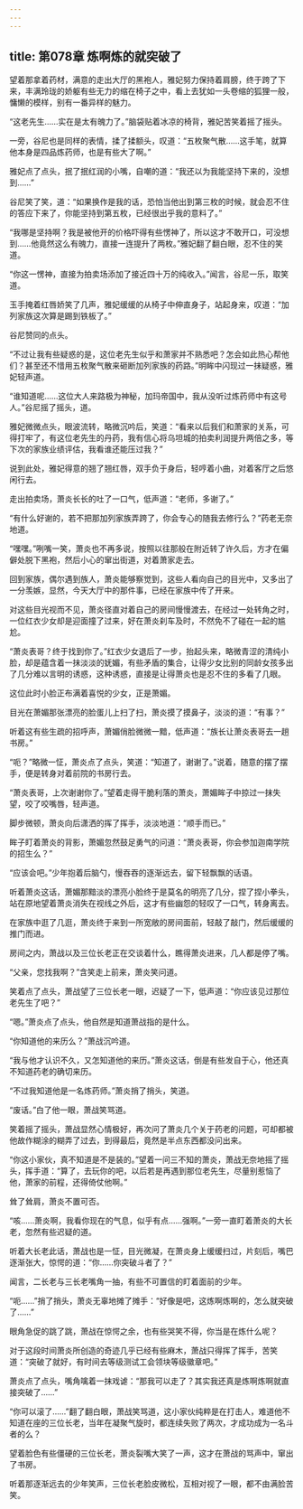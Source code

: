```yaml
---
---
---
```

title: 第078章 炼啊炼的就突破了
---



望着那拿着药材，满意的走出大厅的黑袍人，雅妃努力保持着肩膀，终于跨了下来，丰满玲珑的娇躯有些无力的缩在椅子之中，看上去犹如一头卷缩的狐狸一般，慵懒的模样，别有一番异样的魅力。

“这老先生……实在是太有魄力了。”脑袋贴着冰凉的椅背，雅妃苦笑着摇了摇头。

一旁，谷尼也是同样的表情，揉了揉额头，叹道：“五枚聚气散……这手笔，就算他本身是四品炼药师，也是有些大了啊。”

雅妃点了点头，抿了抿红润的小嘴，自嘲的道：“我还以为我能坚持下来的，没想到……”

谷尼笑了笑，道：“如果换作是我的话，恐怕当他出到第三枚的时候，就会忍不住的答应下来了，你能坚持到第五枚，已经很出乎我的意料了。”

“我哪是坚持啊？我是被他开的价格吓得有些愣神了，所以这才不敢开口，可没想到……他竟然这么有魄力，直接一连提升了两枚。”雅妃翻了翻白眼，忍不住的笑道。

“你这一愣神，直接为拍卖场添加了接近四十万的纯收入。”闻言，谷尼一乐，取笑道。

玉手掩着红唇娇笑了几声，雅妃缓缓的从椅子中伸直身子，站起身来，叹道：“加列家族这次算是踢到铁板了。”

谷尼赞同的点头。

“不过让我有些疑惑的是，这位老先生似乎和萧家并不熟悉吧？怎会如此热心帮他们？甚至还不惜用五枚聚气散来砸断加列家族的药路。”明眸中闪现过一抹疑惑，雅妃轻声道。

“谁知道呢……这位大人来路极为神秘，加玛帝国中，我从没听过炼药师中有这号人。”谷尼摇了摇头，道。

雅妃微微点头，眼波流转，略微沉吟后，笑道：“看来以后我们和萧家的关系，可得打牢了，有这位老先生的丹药，我有信心将乌坦城的拍卖利润提升两倍之多，等下次的家族业绩评估，我看谁还能压过我？”

说到此处，雅妃得意的翘了翘红唇，双手负于身后，轻哼着小曲，对着客厅之后悠闲行去。

走出拍卖场，萧炎长长的吐了一口气，低声道：“老师，多谢了。”

“有什么好谢的，若不把那加列家族弄跨了，你会专心的随我去修行么？”药老无奈地道。

“嘿嘿。”咧嘴一笑，萧炎也不再多说，按照以往那般在附近转了许久后，方才在偏僻处脱下黑袍，然后小心的窜出街道，对着萧家走去。

回到家族，偶尔遇到族人，萧炎能够察觉到，这些人看向自己的目光中，又多出了一分羡嫉，显然，今天大厅中的那件事，已经在家族中传了开来。

对这些目光视而不见，萧炎径直对着自己的房间慢慢渡去，在经过一处转角之时，一位红衣少女却是迎面撞了过来，好在萧炎刹车及时，不然免不了碰在一起的尴尬。

“萧炎表哥？终于找到你了。”红衣少女退后了一步，抬起头来，略微青涩的清纯小脸，却是蕴含着一抹淡淡的妩媚，有些矛盾的集合，让得少女比别的同龄女孩多出了几分难以言明的诱惑，这种诱惑，直接是让得萧炎也是忍不住的多看了几眼。

这位此时小脸正布满着喜悦的少女，正是萧媚。

目光在萧媚那张漂亮的脸蛋儿上扫了扫，萧炎摸了摸鼻子，淡淡的道：“有事？”

听着这有些生疏的招呼声，萧媚俏脸微微一黯，低声道：“族长让萧炎表哥去一趟书房。”

“呃？”略微一怔，萧炎点了点头，笑道：“知道了，谢谢了。”说着，随意的摆了摆手，便是转身对着前院的书房行去。

“萧炎表哥，上次谢谢你了。”望着走得干脆利落的萧炎，萧媚眸子中掠过一抹失望，咬了咬嘴唇，轻声道。

脚步微顿，萧炎向后潇洒的挥了挥手，淡淡地道：“顺手而已。”

眸子盯着萧炎的背影，萧媚忽然鼓足勇气的问道：“萧炎表哥，你会参加迦南学院的招生么？”

“应该会吧。”少年抱着后脑勺，慢吞吞的逐渐远去，留下轻飘飘的话语。

听着萧炎这话，萧媚那黯淡的漂亮小脸终于是莫名的明亮了几分，捏了捏小拳头，站在原地望着萧炎消失在视线之外后，这才有些幽怨的轻叹了一口气，转身离去。

在家族中逛了几逛，萧炎终于来到一所宽敞的房间面前，轻敲了敲门，然后缓缓的推门而进。

房间之内，萧战以及三位长老正在交谈着什么，瞧得萧炎进来，几人都是停了嘴。

“父亲，您找我啊？”含笑走上前来，萧炎笑问道。

笑着点了点头，萧战望了三位长老一眼，迟疑了一下，低声道：“你应该见过那位老先生了吧？”

“嗯。”萧炎点了点头，他自然是知道萧战指的是什么。

“你知道他的来历么？”萧战沉吟道。

“我与他才认识不久，又怎知道他的来历。”萧炎这话，倒是有些发自于心，他还真不知道药老的确切来历。

“不过我知道他是一名炼药师。”萧炎捎了捎头，笑道。

“废话。”白了他一眼，萧战笑骂道。

笑着摇了摇头，萧战显然心情极好，再次问了萧炎几个关于药老的问题，可却都被他故作糊涂的糊弄了过去，到得最后，竟然是半点东西都没问出来。

“你这小家伙，真不知道是不是装的。”望着一问三不知的萧炎，萧战无奈地摇了摇头，挥手道：“算了，去玩你的吧，以后若是再遇到那位老先生，尽量别惹恼了他，萧家的前程，还得倚仗他啊。”

耸了耸肩，萧炎不置可否。

“咳……萧炎啊，我看你现在的气息，似乎有点……强啊。”一旁一直盯着萧炎的大长老，忽然有些迟疑的道。

听着大长老此话，萧战也是一怔，目光微凝，在萧炎身上缓缓扫过，片刻后，嘴巴逐渐张大，惊愕的道：“你……你突破斗者了？”

闻言，二长老与三长老嘴角一抽，有些不可置信的盯着面前的少年。

“呃……”捎了捎头，萧炎无辜地摊了摊手：“好像是吧，这炼啊炼啊的，怎么就突破了……”

眼角急促的跳了跳，萧战在惊愕之余，也有些哭笑不得，你当是在炼什么呢？

对于这段时间萧炎所创造的奇迹几乎已经有些麻木，萧战只得挥了挥手，苦笑道：“突破了就好，有时间去等级测试工会领块等级徽章吧。”

萧炎点了点头，嘴角噙着一抹戏谑：“那我可以走了？其实我还真是炼啊炼啊就直接突破了……”

“你可以滚了……”翻了翻白眼，萧战笑骂道，这小家伙纯粹是在打击人，难道他不知道在座的三位长老，当年在凝聚气旋时，都连续失败了两次，才成功成为一名斗者的么？

望着脸色有些僵硬的三位长老，萧炎裂嘴大笑了一声，这才在萧战的骂声中，窜出了书房。

听着那逐渐远去的少年笑声，三位长老脸皮微松，互相对视了一眼，都不由满脸苦笑。